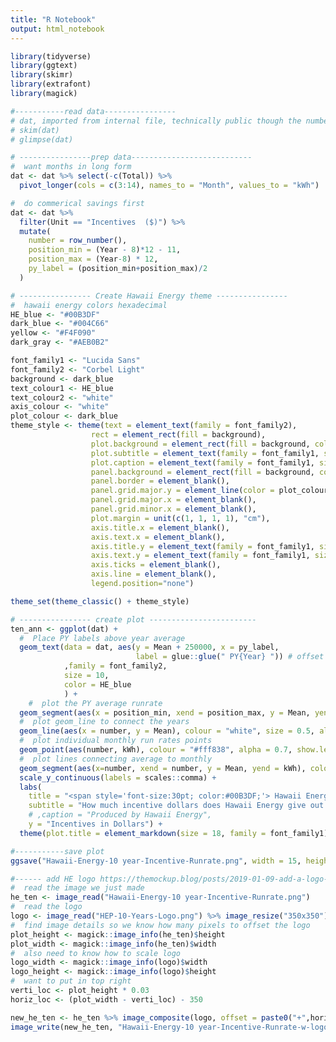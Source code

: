 ```yaml
---
title: "R Notebook"
output: html_notebook
---
```



```r
library(tidyverse)
library(ggtext)
library(skimr)
library(extrafont)
library(magick)
```

```r

#-----------read data----------------
# dat, imported from internal file, technically public though the numbers published are aggregated and in individual pdf reports
# skim(dat)
# glimpse(dat)

# ----------------prep data---------------------------
#  want months in long form
dat <- dat %>% select(-c(Total)) %>%
  pivot_longer(cols = c(3:14), names_to = "Month", values_to = "kWh")

#  do commerical savings first
dat <- dat %>% 
  filter(Unit == "Incentives  ($)") %>%
  mutate(
    number = row_number(),
    position_min = (Year - 8)*12 - 11,
    position_max = (Year-8) * 12,
    py_label = (position_min+position_max)/2
  )

```

```r
# ---------------- Create Hawaii Energy theme ----------------
#  hawaii energy colors hexadecimal
HE_blue <- "#00B3DF"
dark_blue <- "#004C66"
yellow <- "#F4F090"
dark_gray <- "#AEB0B2"

font_family1 <- "Lucida Sans"
font_family2 <- "Corbel Light"
background <- dark_blue
text_colour1 <- HE_blue
text_colour2 <- "white"
axis_colour <- "white"
plot_colour <- dark_blue
theme_style <- theme(text = element_text(family = font_family2),
                  rect = element_rect(fill = background),
                  plot.background = element_rect(fill = background, color = NA),
                  plot.subtitle = element_text(family = font_family1, size = 14, colour = text_colour1),
                  plot.caption = element_text(family = font_family1, size = 9, colour = text_colour1),
                  panel.background = element_rect(fill = background, color = NA),
                  panel.border = element_blank(),
                  panel.grid.major.y = element_line(color = plot_colour, linetype = 2, size = .2),
                  panel.grid.major.x = element_blank(),
                  panel.grid.minor.x = element_blank(),
                  plot.margin = unit(c(1, 1, 1, 1), "cm"),
                  axis.title.x = element_blank(),
                  axis.text.x = element_blank(),
                  axis.title.y = element_text(family = font_family1, size = 10, colour= text_colour1),
                  axis.text.y = element_text(family = font_family1, size = 10, colour= text_colour1),
                  axis.ticks = element_blank(),
                  axis.line = element_blank(),
                  legend.position="none")

theme_set(theme_classic() + theme_style)

# ---------------- create plot ------------------------
ten_ann <- ggplot(dat) +
  #  Place PY labels above year average
  geom_text(data = dat, aes(y = Mean + 250000, x = py_label,
                            label = glue::glue(" PY{Year} ")) # offset the text from the geom_segment slightly for visibility
            ,family = font_family2,
            size = 10,
            color = HE_blue
            ) +
    #  plot the PY average runrate
  geom_segment(aes(x = position_min, xend = position_max, y = Mean, yend = Mean), colour = "white", size = 2, alpha = 0.7) +
  #  plot geom_line to connect the years
  geom_line(aes(x = number, y = Mean), colour = "white", size = 0.5, alpha = 0.7) + 
  #  plot individual monthly run rates points
  geom_point(aes(number, kWh), colour = "#fff838", alpha = 0.7, show.legend = F) + 
  #  plot lines connecting average to monthly
  geom_segment(aes(x=number, xend = number, y = Mean, yend = kWh), colour = "white", linetype = 2, size = 0.5, alpha = 0.3) + 
  scale_y_continuous(labels = scales::comma) +
  labs(
    title = "<span style='font-size:30pt; color:#00B3DF;'> Hawaii Energy Average Incentives per Month for 10 years </span>",
    subtitle = "How much incentive dollars does Hawaii Energy give out each month?",
    # ,caption = "Produced by Hawaii Energy",
    y = "Incentives in Dollars") +
  theme(plot.title = element_markdown(size = 18, family = font_family1))

#-----------save plot
ggsave("Hawaii-Energy-10 year-Incentive-Runrate.png", width = 15, height = 9)

#------ add HE logo https://themockup.blog/posts/2019-01-09-add-a-logo-to-your-plot/
#  read the image we just made
he_ten <- image_read("Hawaii-Energy-10 year-Incentive-Runrate.png")
#  read the logo
logo <- image_read("HEP-10-Years-Logo.png") %>% image_resize("350x350")
#  find image details so we know how many pixels to offset the logo
plot_height <- magick::image_info(he_ten)$height
plot_width <- magick::image_info(he_ten)$width
#  also need to know how to scale logo
logo_width <- magick::image_info(logo)$width
logo_height <- magick::image_info(logo)$height
#  want to put in top right
verti_loc <- plot_height * 0.03
horiz_loc <- (plot_width - verti_loc) - 350

new_he_ten <- he_ten %>% image_composite(logo, offset = paste0("+",horiz_loc,"+",verti_loc))
image_write(new_he_ten, "Hawaii-Energy-10 year-Incentive-Runrate-w-logo.png")
```



